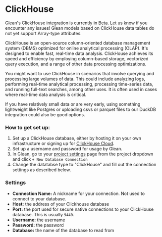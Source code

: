 
# ClickHouse

<Callout type="info">
  Glean's ClickHouse integration is currently in Beta. Let us know if you
  encounter any issues!
</Callout>

<Callout type="info">
  Glean models based on ClickHouse data tables do not yet support Array-type
  attributes.
</Callout>

ClickHouse is an open-source column-oriented database management system (DBMS) optimized for online analytical processing (OLAP). It's designed to enable fast, real-time data analysis. ClickHouse achieves its speed and efficiency by employing column-based storage, vectorized query execution, and a range of other data processing optimizations.

You might want to use ClickHouse in scenarios that involve querying and processing large volumes of data. This could include analyzing logs, performing real-time analytical processing, processing time-series data, and running full-text searches, among other uses. It is often used in cases where real-time data analysis is critical.

If you have relatively small data or are very early, using something lightweight like Postgres or uploading csvs or parquet files to our DuckDB integration could also be good options.

### How to get set up:

1. Set up a ClickHouse database, either by hosting it on your own infrastructure or signing up for [ClickHouse Cloud](https://clickhouse.com/).
2. Set up a username and password for usage by Glean.
3. In Glean, go to your [project settings](https://glean.io/app/p/settings#database_connections) page from the project dropdown and click `+ New Database Connection`
4. Change the datatabse type to "ClickHouse" and fill out the connection settings as described below.

### Settings

- **Connection Name:** A nickname for your connection. Not used to connect to your database.
- **Host:** the address of your Clickhouse database
- **Port:** the port used for secure native connections to your ClickHouse database. This is usually `9440`.
- **Username:** the username
- **Password:** the password
- **Database:** the name of the database to read from
